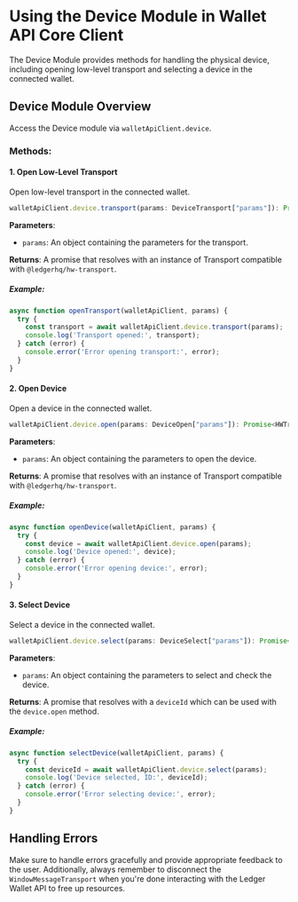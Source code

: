# Using the Device Module in Wallet API Core Client

The Device Module provides methods for handling the physical device, including opening low-level transport and selecting a device in the connected wallet.

## Device Module Overview

Access the Device module via `walletApiClient.device`.

### Methods:

#### 1. Open Low-Level Transport

Open low-level transport in the connected wallet.

```javascript
walletApiClient.device.transport(params: DeviceTransport["params"]): Promise<HWTransport>
```

**Parameters**:
- `params`: An object containing the parameters for the transport.

**Returns**: A promise that resolves with an instance of Transport compatible with `@ledgerhq/hw-transport`.

##### Example:

```javascript
async function openTransport(walletApiClient, params) {
  try {
    const transport = await walletApiClient.device.transport(params);
    console.log('Transport opened:', transport);
  } catch (error) {
    console.error('Error opening transport:', error);
  }
}
```

#### 2. Open Device

Open a device in the connected wallet.

```javascript
walletApiClient.device.open(params: DeviceOpen["params"]): Promise<HWTransport>
```

**Parameters**:
- `params`: An object containing the parameters to open the device.

**Returns**: A promise that resolves with an instance of Transport compatible with `@ledgerhq/hw-transport`.

##### Example:

```javascript
async function openDevice(walletApiClient, params) {
  try {
    const device = await walletApiClient.device.open(params);
    console.log('Device opened:', device);
  } catch (error) {
    console.error('Error opening device:', error);
  }
}
```

#### 3. Select Device

Select a device in the connected wallet.

```javascript
walletApiClient.device.select(params: DeviceSelect["params"]): Promise<DeviceSelect["result"]>
```

**Parameters**:
- `params`: An object containing the parameters to select and check the device.

**Returns**: A promise that resolves with a `deviceId` which can be used with the `device.open` method.

##### Example:

```javascript
async function selectDevice(walletApiClient, params) {
  try {
    const deviceId = await walletApiClient.device.select(params);
    console.log('Device selected, ID:', deviceId);
  } catch (error) {
    console.error('Error selecting device:', error);
  }
}
```

## Handling Errors

Make sure to handle errors gracefully and provide appropriate feedback to the user. Additionally, always remember to disconnect the `WindowMessageTransport` when you're done interacting with the Ledger Wallet API to free up resources.